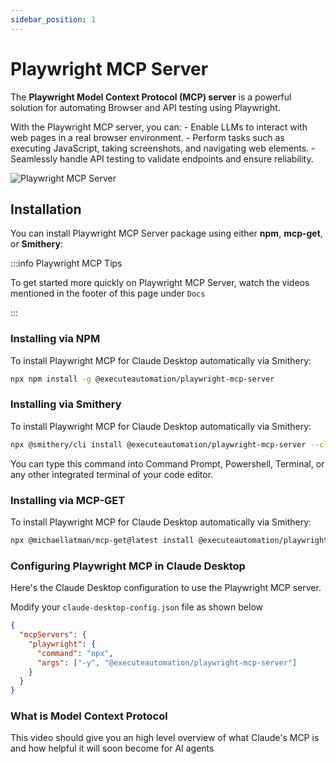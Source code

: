 ```yaml
---
sidebar_position: 1
---
```



# Playwright MCP Server

The **Playwright Model Context Protocol (MCP) server** is a powerful solution for automating Browser and API testing using Playwright.

With the Playwright MCP server, you can:
	- Enable LLMs to interact with web pages in a real browser environment.
	- Perform tasks such as executing JavaScript, taking screenshots, and navigating web elements.
	- Seamlessly handle API testing to validate endpoints and ensure reliability.

![Playwright MCP Server](./img/mcp-server.png)


## Installation
You can install Playwright MCP Server package using either **npm**, **mcp-get**, or **Smithery**:

:::info Playwright MCP Tips

To get started more quickly on Playwright MCP Server, watch the videos mentioned in the footer of this page under `Docs`

:::


### Installing via NPM
To install Playwright MCP for Claude Desktop automatically via Smithery:

```bash
npx npm install -g @executeautomation/playwright-mcp-server
```

### Installing via Smithery
To install Playwright MCP for Claude Desktop automatically via Smithery:

```bash
npx @smithery/cli install @executeautomation/playwright-mcp-server --client claude
```

You can type this command into Command Prompt, Powershell, Terminal, or any other integrated terminal of your code editor.

### Installing via MCP-GET
To install Playwright MCP for Claude Desktop automatically via Smithery:

```bash
npx @michaellatman/mcp-get@latest install @executeautomation/playwright-mcp-server
```

### Configuring Playwright MCP in Claude Desktop 
Here's the Claude Desktop configuration to use the Playwright MCP server.

Modify your `claude-desktop-config.json` file as shown below

```json
{
  "mcpServers": {
    "playwright": {
      "command": "npx",
      "args": ["-y", "@executeautomation/playwright-mcp-server"]
    }
  }
}
```

### What is Model Context Protocol
This video should give you an high level overview of what Claude's MCP is and how helpful it will soon become for AI agents

<YouTubeEmbed videoId="hGJQMbpsTi4" />
